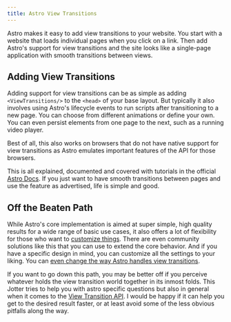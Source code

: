 ```yaml
---
title: Astro View Transitions
---
```



Astro makes it easy to add view transitions to your website. You start with a website that loads individual pages when you click on a link. Then add Astro's support for view transitions and the site looks like a single-page application with smooth transitions between views.

## Adding View Transitions
Adding support for view transitions can be as simple as adding `<ViewTransitions/>` to the `<head>` of your base layout. But typically it also involves using Astro's lifecycle events to run scripts after transitioning to a new page. You can choose from different animations or define your own. You can even persist elements from one page to the next, such as a running video player.

Best of all, this also works on browsers that do not have native support for view transitions as Astro emulates important features of the API for those browsers.

This is all explained, documented and covered with tutorials in the official [Astro Docs](https://docs.astro.build/guides/view-transitions/). If you just want to have smooth transitions between pages and use the feature as advertised, life is simple and good.

## Off the Beaten Path
While Astro's core implementation is aimed at super simple, high quality results for a wide range of basic use cases, it also offers a lot of flexibility for those who want to [customize things](./directives/). There are even community solutions like this <BoT/> that you can use to extend the core behavior. And if you have a specific design in mind, you can customize all the settings to your liking. You can [even change the way Astro handles view transitions](./events/).

If you want to go down this path, you may be better off if you perceive whatever holds the view transition world together in its inmost folds. This Jotter tries to help you with astro specific questions but also in general when it comes to the [View Transition API](/jotter/api/). I would be happy if it can help you get to the desired result faster, or at least avoid some of the less obvious pitfalls along the way.
